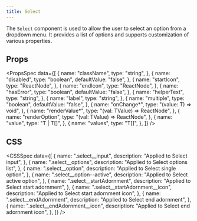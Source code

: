 ```yaml
---
title: Select
---
```


The `Select` component is used to allow the user to select an option from a dropdown menu. It provides a list of options and supports customization of various properties.

<Preview name="Select" />

## Props

<PropsSpec
  data={[
    {
      name: "className",
      type: "string",
    },
    {
      name: "disabled",
      type: "boolean",
      defaultValue: "false",
    },
    {
      name: "startIcon",
      type: "ReactNode",
    },
    {
      name: "endIcon",
      type: "ReactNode",
    },
    {
      name: "hasError",
      type: "boolean",
      defaultValue: "false",
    },
    {
      name: "helperText",
      type: "string",
    },
    {
      name: "label",
      type: "string",
    },
    {
      name: "multiple",
      type: "boolean",
      defaultValue: "false",
    },
    {
      name: "onChange*",
      type: "(value: T) => void",
    },
    {
      name: "renderValue*",
      type: "(val: TValue) => ReactNode",
    },
    {
      name: "renderOption",
      type: "(val: TValue) => ReactNode",
    },
    {
      name: "value",
      type: "T | T[]",
    },
    {
      name: "values",
      type: "T[]",
    },
  ]}
/>

## CSS

<CSSSpec
  data={[
    {
      name: ".select__input",
      description: "Applied to Select input",
    },
    {
      name: ".select__options",
      description: "Applied to Select options list",
    },
    {
      name: ".select__option",
      description: "Applied to Select single option",
    },
    {
      name: ".select__option--active",
      description: "Applied to Select active option",
    },
    {
      name: ".select__startAdornment",
      description: "Applied to Select start adornment",
    },
    {
      name: ".select__startAdornment__icon",
      description: "Applied to Select start adornment icon",
    },
    {
      name: ".select__endAdornment",
      description: "Applied to Select end adornment",
    },
    {
      name: ".select__endAdornment__icon",
      description: "Applied to Select end adornment icon",
    },
  ]}
/>

